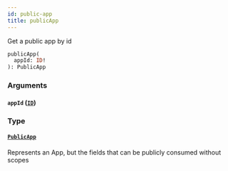 ```yaml
---
id: public-app
title: publicApp
---
```



Get a public app by id


```graphql
publicApp(
  appId: ID!
): PublicApp

```


### Arguments

#### `appId` ([`ID`](/developers/shared-apis/adminidentity-api/graphql/reference/scalars/id))




### Type

#### [`PublicApp`](/developers/shared-apis/adminidentity-api/graphql/reference/objects/public-app) 

Represents an App, but the fields that can be publicly consumed without scopes




